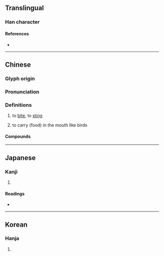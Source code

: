 {{character info/new}}
==Translingual==

===Han character===
{{Han char|rn=30|rad=口|as=12|sn=15|four=61061|canj=RMUA|ids=⿰口朁}}

====References====
* {{Han ref|kx=0208.160|dkj=04296|dj=0431.110|hdz=10682.150|uh=5646|ud=22086|bh=E4FD|bd=58621}}

----
==Chinese==
{{zh-forms}}

===Glyph origin===
{{Han etym}}

===Pronunciation===
{{zh-pron
|m=zǎn
|c=zaap3,cam2,zam2,zaam1,caam2
|mc=y
|oc=y
|cat=
}}

===Definitions===
{{zh-hanzi}}

# {{lb|zh|of [[insect]]s}} to [[bite]], to [[sting]]
# to carry (food) in the mouth like birds

====Compounds====
{{zh-der|噂噆|唵噆}}

----

==Japanese==

===Kanji===
{{ja-kanji|grade=|rs=口12}}

# {{rfdef|ja|sort=口12}}

====Readings====
* {{ja-readings|on=[[そう]] (sō), [[さん]] (san)|kun=[[ふくむ]] (fukumu), [[かむ]] (kamu)}}

----

==Korean==

===Hanja===
{{ko-hanja|hangeul=참|rv=cham|mr=ch'am}}

# {{rfdef|ko|sort=口12}}